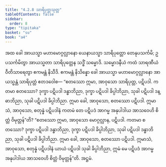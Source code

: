 ```yaml
---
title: "4.2.8 သာရိပုတ္တသုတ္တ"
tableOfContents: false
sidebar:
  order: 8
type: "tipitaka"
basket: "su"
book: "a4"
---
```



<DynamicBreadcrumb />

<Division number="168" book="a4" e="ch" v="15" p="473">

<Paragraph number="990" book="a4">
အထ ခေါ အာယသ္မာ မဟာမောဂ္ဂလ္လာနော ယေနာယသ္မာ သာရိပုတ္တော တေနုပသင်္ကမိ; ဥပသင်္ကမိတွာ အာယသ္မတာ သာရိပုတ္တေန သဒ္ဓိံ သမ္မောဒိ. သမ္မောဒနီယံ ကထံ သာရဏီယံ ဝီတိသာရေတွာ ဧကမန္တံ နိသီဒိ. ဧကမန္တံ နိသိန္နော ခေါ အာယသ္မာ မဟာမောဂ္ဂလ္လာနော အာယသ္မန္တံ သာရိပုတ္တံ ဧတဒဝေါစ—
</Paragraph>

<Paragraph number="991" book="a4">
“စတဿော ဣမာ, အာဝုသော သာရိပုတ္တ, ပဋိပဒါ. ကတမာ စတဿော? ဒုက္ခာ ပဋိပဒါ ဒန္ဓာဘိညာ, ဒုက္ခာ ပဋိပဒါ ခိပ္ပါဘိညာ, သုခါ ပဋိပဒါ ဒန္ဓာဘိညာ, သုခါ ပဋိပဒါ ခိပ္ပါဘိညာ. ဣမာ ခေါ, အာဝုသော, စတဿော ပဋိပဒါ. ဣမာသံ, အာဝုသော, စတုန္နံ ပဋိပဒါနံ ကတမံ တေ ပဋိပဒံ အာဂမ္မ အနုပါဒါယ အာသဝေဟိ စိတ္တံ ဝိမုတ္တန်”တိ?
</Paragraph>

<Paragraph number="992" book="a4">
“စတဿော ဣမာ, အာဝုသော မောဂ္ဂလ္လာန, ပဋိပဒါ. ကတမာ စတဿော? ဒုက္ခာ ပဋိပဒါ ဒန္ဓာဘိညာ, ဒုက္ခာ ပဋိပဒါ ခိပ္ပါဘိညာ, သုခါ ပဋိပဒါ ဒန္ဓာဘိညာ, သုခါ ပဋိပဒါ ခိပ္ပါဘိညာ. ဣမာ ခေါ, အာဝုသော, စတဿော ပဋိပဒါ. ဣမာသံ, အာဝုသော, စတုန္နံ ပဋိပဒါနံ ယာယံ ပဋိပဒါ သုခါ ခိပ္ပါဘိညာ, ဣမံ မေ ပဋိပဒံ အာဂမ္မ အနုပါဒါယ အာသဝေဟိ စိတ္တံ ဝိမုတ္တန်”တိ.

</Paragraph>
</Division>

<Paragraph number="993" type="center" book="a4">
အဋ္ဌမံ.
</Paragraph>